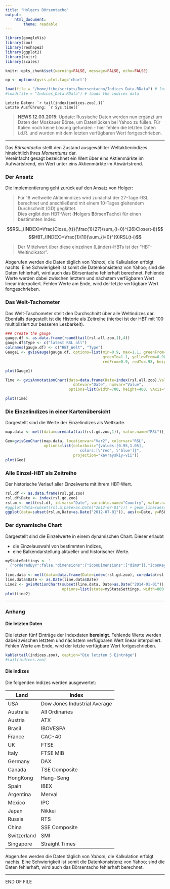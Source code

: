 ```yaml
---
title: "Holgers Börsentacho"
output: 
    html_document:
        theme: readable
---
```


```r
library(googleVis)
library(zoo)
library(reshape2)
library(ggplot2)
library(knitr)
library(scales)

knitr::opts_chunk$set(warning=FALSE, message=FALSE, echo=FALSE)

op <- options(gvis.plot.tag='chart')

load(file = "/home/fibo/scripts/Boersentacho/Indices_Data.RData") # loads the indices data
#load(file = "Indices_Data.RData") # loads the indices data

```

```Letzte Daten: `r tail(index(indices.zoo),1)` ```    
```Letzte Ausführung: `r Sys.time()` ```   
  
> **NEWS 12.03.2015**:
> Update: Russische Daten werden nun ergänzt um Daten der Moskauer Börse, um Datenlücken bei Yahoo zu füllen.
> Für Italien noch keine Lösung gefunden - hier fehlen die letzten Daten i.d.R. und wurden mit dem letzten verfügbaren Wert fortgeschrieben.

-----

Das _Börsentacho_ stellt den Zustand ausgewählter Weltaktienindizes hinsichtlich ihres _Momentums_ dar.  
Vereinfacht gesagt bezeichnet ein Wert über eins Aktienmärkte im Aufwärtstrend, ein Wert unter eins Aktienmärkte im Abwärtstrend.  


### Der Ansatz

Die Implementierung geht zurück auf den Ansatz von Holger: 
  
> Für 18 weltweite Aktienindizes wird zunächst der 27-Tage-RSL berechnet und anschließend mit einem 10-Tages gleitendem Durchschnitt (GD) geglättet.  
> Dies ergibt den HBT-Wert (**H**olgers **B**örsen**T**acho) für einen bestimmten Index:

$$RSL_{INDEX}=\frac{Close_{t}}{\frac{1}{27}\sum_{i=0}^{26}Close(t-i)}$$
$$HBT_{INDEX}=\frac{1}{10}\sum_{i=0}^{9}RSL(t-i)$$

> Der Mittelwert über diese einzelnen (Länder)-HBTs ist der "HBT-Weltindikator".

Abgerufen werden die Daten täglich von _Yahoo!_; die Kalkulation erfolgt nachts. Eine Schwierigkeit ist somit die Datenkonsistenz von Yahoo; sind die Daten fehlerhaft, wird auch das Börsentacho fehlerhaft berechnet.
Fehlende Werte werden dabei zwischen letztem und nächstem verfügbaren Wert linear interpoliert. Fehlen Werte am Ende, wird der letzte verfügbare Wert fortgeschrieben.    


### Das Welt-Tachometer

Das Welt-Taschometer stellt den Durchschnitt über alle Weltindizes dar. Ebenfalls dargestellt ist die Historie als Zeitreihe (hierbei ist der HBT mit 100 multipliziert zur besseren Lesbarkeit).  
  
```r
### Create the gauge
gauge.df <- as.data.frame(round(tail(rsl.all.zoo,1),4))
gauge.df$Type <- c("latest RSL all")
colnames(gauge.df) <- c("HBT_Welt", "Type")
Gauge1 <- gvisGauge(gauge.df, options=list(min=0.9, max=1.1, greenFrom=1.02,
                                           greenTo=1.1, yellowFrom=0.98, yellowTo=1.02,
                                           redFrom=0.9, redTo=.98, height=250))

plot(Gauge1)

Time <- gvisAnnotationChart(data=data.frame(Date=index(rsl.all.zoo),Value=100*coredata(rsl.all.zoo)),
                              datevar="Date", numvar="Value", 
                            options=list(width=700, height=400, vAxis="{format:'#.###'}"))

plot(Time)
```



### Die Einzelindizes in einer Kartenübersicht  

Dargestellt sind die Werte der Einzelindizes als Weltkarte.  

```r
map.data <- melt(data=coredata(tail(rsl.gd.zoo,1)), value.name="RSL")[,-1]

Geo=gvisGeoChart(map.data, locationvar="Var2", colorvar="RSL",
                 options=list(colorAxis="{values:[0.95,1.05],
                                 colors:[\'red', \'blue']}",
                              projection="kavrayskiy-vii"))
plot(Geo)
```

### Alle Einzel-HBT als Zeitreihe

Der historische Verlauf aller Einzelwerte mit ihrem HBT-Wert.  

```r
rsl.df <- as.data.frame(rsl.gd.zoo)
rsl.df$Date <- index(rsl.gd.zoo)
rsl.m <- melt(rsl.df, id.vars="Date", variable.name="Country", value.name="RSL")
#ggplot(data=subset(rsl.m,Date>as.Date("2012-07-01"))) + geom_line(aes(x=Date, y=RSL, color=Country, group=Country))
ggplot(data=subset(rsl.m,Date>as.Date("2012-07-01")), aes(x=Date, y=RSL)) + geom_line() + facet_wrap(~Country, nrow = 3) + geom_hline(yintercept=1, color="darkgrey") + theme_light() + theme(panel.grid=element_blank()) + scale_x_date(labels=date_format("%m/%y"), breaks=date_breaks("year"))
```

### Der dynamische Chart

Dargestellt sind die Einzelwerte in einem dynamischen Chart. Dieser erlaubt  

- die Einzelauswahl von bestimmten Indizes,
- eine Balkendarstellung aktueller und historischer Werte.  


```r
myStateSettings <- '
  {"orderedByY":false,"dimensions":{"iconDimensions":["dim0"]},"iconKeySettings":[],"xAxisOption":"_TIME","uniColorForNonSelected":false,"yLambda":1,"showTrails":false,"xZoomedDataMin":1170720000000,"nonSelectedAlpha":0.3,"playDuration":15000,"sizeOption":"_UNISIZE","xZoomedIn":false,"xLambda":1,"colorOption":"_UNIQUE_COLOR","yZoomedIn":false,"xZoomedDataMax":1422403200000,"iconType":"LINE","orderedByX":false,"yAxisOption":"2","yZoomedDataMin":0,"duration":{"timeUnit":"D","multiplier":1},"yZoomedDataMax":1.3}
'
line.data <- melt(data=data.frame(Date=index(rsl.gd.zoo), coredata(rsl.gd.zoo)), id=c("Date"), value.name="RSL", variable.name="Country")
line.data$Date <- as.Date(line.data$Date)
Line2 <- gvisMotionChart(subset(line.data, Date>as.Date("2014-01-01")), idvar="Country", timevar="Date",
                         options=list(state=myStateSettings, width=800, height=500))
plot(Line2)
```

-------


### Anhang 

#### Die letzten Daten

Die letzten fünf Einträge der Indexdaten **bereinigt**. Fehlende Werte werden dabei zwischen letztem und nächstem verfügbaren Wert linear interpoliert. Fehlen Werte am Ende, wird der letzte verfügbare Wert fortgeschrieben.  
 
```r
kable(tail(indices.zoo), caption="Die letzten 5 Einträge")
#tail(indices.zoo)
```

#### Die Indizes

Die folgenden Indizes werden ausgewertet:

Land   |   Index
-------|--------
USA          | Dow Jones Industrial Average
Australia    | All Ordinaries
Austria      | ATX
Brasil       | IBOVESPA
France       | CAC-40
UK           | FTSE
Italy        | FTSE MIB
Germany      | DAX
Canada       | TSE Composite
HongKong     | Hang-Seng
Spain        | IBEX
Argentina    | Merval
Mexico       | IPC
Japan        | Nikkei
Russia       | RTS  
China        | SSE Composite
Switzerland  | SMI
Singapore    | Straight Times


Abgerufen werden die Daten täglich von _Yahoo!_; die Kalkulation erfolgt nachts. Eine Schwierigkeit ist somit die Datenkonsistenz von Yahoo; sind die Daten fehlerhaft, wird auch das Börsentacho fehlerhaft berechnet.

-----

END OF FILE
